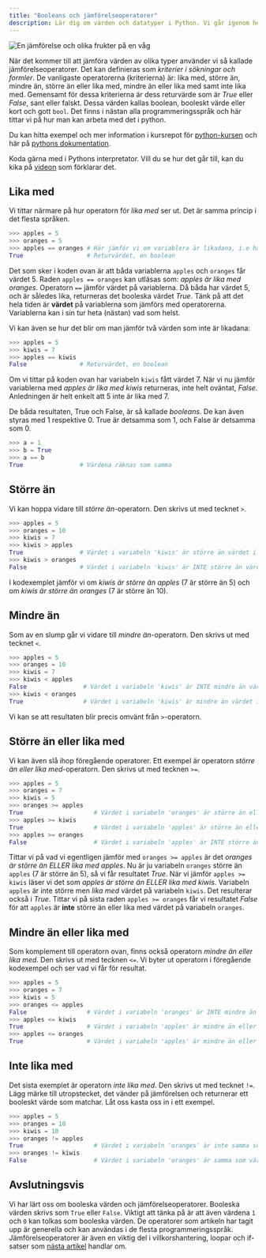 ```yaml
---
title: "Booleans och jämförelseoperatorer"
description: Lär dig om värden och datatyper i Python. Vi går igenom heltal, decimaltal, strängar och booleska värden. Vi skriver ett program som tar emot inmatning från användaren.
---
```




<Image
    src={compareImage}
    alt="En jämförelse och olika frukter på en våg"
    class="right"
/>

När det kommer till att jämföra värden av olika typer använder vi så kallade jämförelseoperatorer. Det kan definieras som *kriterier i sökningar och formler*. De vanligaste operatorerna (kriterierna) är: lika med, större än, mindre än, större än eller lika med, mindre än eller lika med samt inte lika med. Gemensamt för dessa kriterierna är dess returvärde som är *True* eller *False*, sant eller falskt. Dessa värden kallas boolean, booleskt värde eller kort och gott `bool`. Det finns i nästan alla programmeringsspråk och här tittar vi på hur man kan arbeta med det i python.



Du kan hitta exempel och mer information i kursrepot för [python-kursen](https://github.com/dbwebb-se/python/blob/master/tutorial/bool-expr.md) och här på [pythons dokumentation](https://docs.python.org/3/reference/lexical_analysis.html#operators).

Koda gärna med i Pythons interpretator. Vill du se hur det går till, kan du kika på [videon](https://www.youtube.com/watch?v=UttaDaPfnI0) som förklarar det.



## Lika med

Vi tittar närmare på hur operatorn för *lika med* ser ut. Det är samma princip i det flesta språken.

```python
>>> apples = 5
>>> oranges = 5
>>> apples == oranges # Här jämför vi om variablera är likadana, i.e har samma värde
True                  # Returvärdet, en boolean
```



Det som sker i koden ovan är att båda variablerna `apples` och `oranges` får värdet 5. Raden `apples == oranges` kan utläsas som: *apples är lika med oranges*. Operatorn `==` jämför värdet på variablerna. Då båda har värdet 5, och är således lika, returneras det booleska värdet *True*. Tänk på att det hela tiden är **värdet** på variablerna som jämförs med operatorerna. Variablerna kan i sin tur heta (nästan) vad som helst.

Vi kan även se hur det blir om man jämför två värden som inte är likadana:

```python
>>> apples = 5
>>> kiwis = 7
>>> apples == kiwis
False               # Returvärdet, en boolean
```



Om vi tittar på koden ovan har variabeln `kiwis` fått värdet 7. När vi nu jämför variablerna med *apples är lika med kiwis* returneras, inte helt oväntat, *False*. Anledningen är helt enkelt att 5 inte är lika med 7.

De båda resultaten, True och False, är så kallade *booleans*. De kan även styras med 1 respektive 0. True är detsamma som 1, och False är detsamma som 0.

```python
>>> a = 1
>>> b = True
>>> a == b
True                # Värdena räknas som samma
```



## Större än
Vi kan hoppa vidare till *större än*-operatorn. Den skrivs ut med tecknet `>`.

```python
>>> apples = 5
>>> oranges = 10
>>> kiwis = 7
>>> kiwis > apples
True                # Värdet i variabeln 'kiwis' är större än värdet i variabeln 'apples'
>>> kiwis > oranges
False               # Värdet i variabeln 'kiwis' är INTE större än värdet i variabeln 'oranges'
```

I kodexemplet jämför vi om *kiwis är större än apples* (7 är större än 5) och om *kiwis är större än oranges* (7 är större än 10).



## Mindre än

Som av en slump går vi vidare till *mindre än*-operatorn. Den skrivs ut med tecknet `<`.

```python
>>> apples = 5
>>> oranges = 10
>>> kiwis = 7
>>> kiwis < apples
False                # Värdet i variabeln 'kiwis' är INTE mindre än värdet i variabeln 'apples'
>>> kiwis < oranges
True                 # Värdet i variabeln 'kiwis' är mindre än värdet i variabeln 'oranges'
```

Vi kan se att resultaten blir precis omvänt från `>`-operatorn.



## Större än eller lika med

Vi kan även slå ihop föregående operatorer. Ett exempel är operatorn *större än eller lika med*-operatorn. Den skrivs ut med tecknen `>=`.

```python
>>> apples = 5
>>> oranges = 7
>>> kiwis = 5
>>> oranges >= apples
True                    # Värdet i variabeln 'oranges' är större än eller lika med värdet i variabeln 'apples'
>>> apples >= kiwis
True                    # Värdet i variabeln 'apples' är större än eller lika med värdet i variabeln 'kiwis'
>>> apples >= oranges
False                   # Värdet i variabeln 'apples' är INTE större än eller lika med värdet i variabeln 'oranges'
```

Tittar vi på vad vi egentligen jämför med `oranges >= apples` är det *oranges är större än ELLER lika med apples*. Nu är ju variabeln `oranges` större än `apples` (7 är större än 5), så vi får resultatet *True*. När vi jämför `apples >= kiwis` läser vi det som *apples är större än ELLER lika med kiwis*. Variabeln `apples` är inte större men *lika med* värdet på variabeln `kiwis`. Det resulterar också i *True*. Tittar vi på sista raden `apples >= oranges` får vi resultatet *False* för att `apples` är **inte** större än eller lika med värdet på variabeln `oranges`.



## Mindre än eller lika med

Som komplement till operatorn ovan, finns också operatorn *mindre än eller lika med*. Den skrivs ut med tecknen `<=`. Vi byter ut operatorn i föregående kodexempel och ser vad vi får för resultat.

```python
>>> apples = 5
>>> oranges = 7
>>> kiwis = 5
>>> oranges <= apples
False                 # Värdet i variabeln 'oranges' är INTE mindre än eller lika med värdet i variabeln 'apples'
>>> apples <= kiwis
True                  # Värdet i variabeln 'apples' är mindre än eller lika med värdet i variabeln 'kiwis'
>>> apples <= oranges
True                  # Värdet i variabeln 'apples' är mindre än eller lika med värdet i variabeln 'oranges'
```



## Inte lika med

Det sista exemplet är operatorn *inte lika med*. Den skrivs ut med tecknet `!=`. Lägg märke till utropstecket, det vänder på jämförelsen och returnerar ett booleskt värde som matchar. Låt oss kasta oss in i ett exempel.

```python
>>> apples = 5
>>> oranges = 10
>>> kiwis = 10
>>> oranges != apples
True                    # Värdet i variabeln 'oranges' är inte samma som värdet i variabeln 'apples'
>>> oranges != kiwis
False                   # Värdet i variabeln 'oranges' är samma som värdet i variabeln 'kiwis'
```



## Avslutningsvis

<YouTube
    id="alJu3Co5hWQ" 
    title="Andreas visar hur jämförelseoperatorerna exekveras."
/>


Vi har lärt oss om booleska värden och jämförelseoperatorer. Booleska värden skrivs som `True` eller `False`. Viktigt att tänka på är att även värdena `1` och `0` kan tolkas som booleska värden. De operatorer som artikeln har tagit upp är generella och kan användas i de flesta programmeringsspråk. Jämförelseoperatorer är även en viktig del i villkorshantering, loopar och if-satser som [nästa artikel](kunskap/villkor-och-loopar) handlar om.

